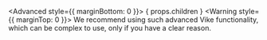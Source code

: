 
<Advanced style={{ marginBottom: 0 }}>
  { props.children }
</Advanced>
<Warning style={{ marginTop: 0 }}>
  We recommend using such advanced Vike functionality, which can be complex to use, only if you have a clear reason.
</Warning>
